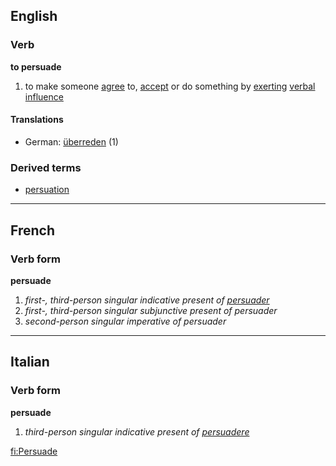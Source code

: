 ==English==
===Verb===
'''to persuade'''
#to make someone [[agree]] to, [[accept]] or do something by [[exert]]ing [[verbal]] [[influence]]
====Translations====
*German: [[überreden]] (1)
===Derived terms===
*[[persuation]]

----

==French==
===Verb form===
'''persuade'''

# ''first-, third-person singular indicative present of [[persuader]]''
# ''first-, third-person singular subjunctive present of persuader''
# ''second-person singular imperative of persuader''

----

==Italian==
===Verb form===
'''persuade'''

# ''third-person singular indicative present of [[persuadere]]''
[[fi:Persuade]]